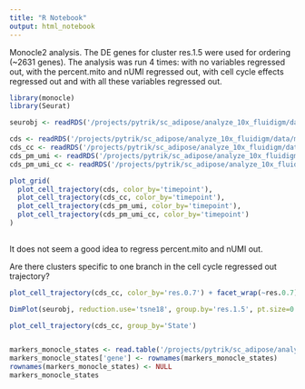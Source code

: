 ```yaml
---
title: "R Notebook"
output: html_notebook
---
```


Monocle2 analysis. The DE genes for cluster res.1.5 were used for ordering (~2631 genes). The analysis was run 4 times: with no variables regressed out, with the percent.mito and nUMI regressed out, with cell cycle effects regressed out and with all these variables regressed out. 

```r
library(monocle)
library(Seurat)

seurobj <- readRDS('/projects/pytrik/sc_adipose/analyze_10x_fluidigm/data/10x-180831')

cds <- readRDS('/projects/pytrik/sc_adipose/analyze_10x_fluidigm/data/monocle/180831/10x-180831-monocle')
cds_cc <- readRDS('/projects/pytrik/sc_adipose/analyze_10x_fluidigm/data/monocle/180831/10x-180831-monocle-cc')
cds_pm_umi <- readRDS('/projects/pytrik/sc_adipose/analyze_10x_fluidigm/data/monocle/10x-180831-monocle-pm-umi2')
cds_pm_umi_cc <- readRDS('/projects/pytrik/sc_adipose/analyze_10x_fluidigm/data/monocle/10x-180831-monocle-pm-umi-cc2')
```


```r
plot_grid(
  plot_cell_trajectory(cds, color_by='timepoint'),
  plot_cell_trajectory(cds_cc, color_by='timepoint'),
  plot_cell_trajectory(cds_pm_umi, color_by='timepoint'),
  plot_cell_trajectory(cds_pm_umi_cc, color_by='timepoint')
)
  
```

It does not seem a good idea to regress percent.mito and nUMI out. 

Are there clusters specific to one branch in the cell cycle regressed out trajectory? 

```r
plot_cell_trajectory(cds_cc, color_by='res.0.7') + facet_wrap(~res.0.7)
```



```r
DimPlot(seurobj, reduction.use='tsne18', group.by='res.1.5', pt.size=0.1, do.label=T)
```

```r
plot_cell_trajectory(cds_cc, group_by='State')
```


```r

```

```r
markers_monocle_states <- read.table('/projects/pytrik/sc_adipose/analyze_10x_fluidigm/data/markergenes/180831/markers_monocle-states', header=T)
markers_monocle_states['gene'] <- rownames(markers_monocle_states) 
rownames(markers_monocle_states) <- NULL
markers_monocle_states
```

